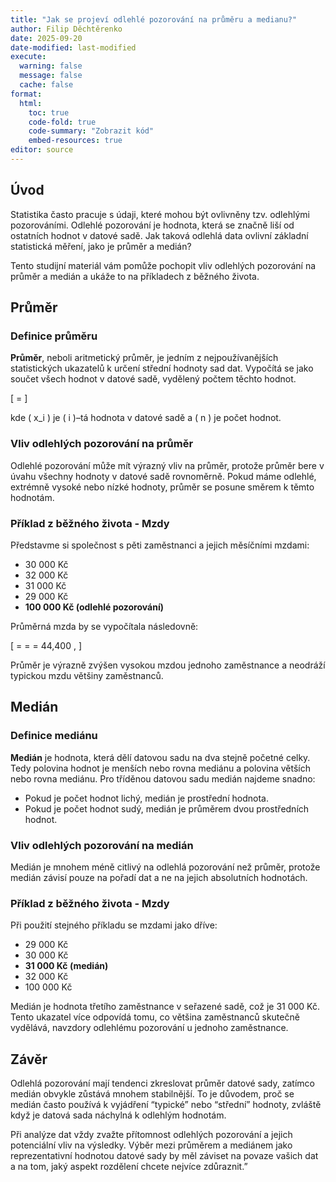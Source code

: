 ```yaml
---
title: "Jak se projeví odlehlé pozorování na průměru a medianu?"
author: Filip Děchtěrenko
date: 2025-09-20
date-modified: last-modified
execute:
  warning: false
  message: false
  cache: false
format:
  html:
    toc: true
    code-fold: true
    code-summary: "Zobrazit kód"
    embed-resources: true
editor: source
---
```


## Úvod

Statistika často pracuje s údaji, které mohou být ovlivněny tzv. odlehlými pozorováními. Odlehlé pozorování je hodnota, která se značně liší od ostatních hodnot v datové sadě. Jak taková odlehlá data ovlivní základní statistická měření, jako je průměr a medián?

Tento studijní materiál vám pomůže pochopit vliv odlehlých pozorování na průměr a medián a ukáže to na příkladech z běžného života.

## Průměr

### Definice průměru

**Průměr**, neboli aritmetický průměr, je jedním z nejpoužívanějších statistických ukazatelů k určení střední hodnoty sad dat. Vypočítá se jako součet všech hodnot v datové sadě, vydělený počtem těchto hodnot.

\[
\text{Průměr} = \frac{\sum_{i=1}^{n} x_i}{n}
\]

kde \( x_i \) je \( i \)–tá hodnota v datové sadě a \( n \) je počet hodnot.

### Vliv odlehlých pozorování na průměr

Odlehlé pozorování může mít výrazný vliv na průměr, protože průměr bere v úvahu všechny hodnoty v datové sadě rovnoměrně. Pokud máme odlehlé, extrémně vysoké nebo nízké hodnoty, průměr se posune směrem k těmto hodnotám. 

### Příklad z běžného života - Mzdy

Představme si společnost s pěti zaměstnanci a jejich měsíčními mzdami:

- 30 000 Kč
- 32 000 Kč
- 31 000 Kč
- 29 000 Kč
- **100 000 Kč (odlehlé pozorování)**

Průměrná mzda by se vypočítala následovně:

\[
\text{Průměr} = \frac{30\,000 + 32\,000 + 31\,000 + 29\,000 + 100\,000}{5} = \frac{222\,000}{5} = 44\,400 \, \text{Kč}
\]

Průměr je výrazně zvýšen vysokou mzdou jednoho zaměstnance a neodráží typickou mzdu většiny zaměstnanců.

## Medián

### Definice mediánu

**Medián** je hodnota, která dělí datovou sadu na dva stejně početné celky. Tedy polovina hodnot je menších nebo rovna mediánu a polovina větších nebo rovna mediánu. Pro tříděnou datovou sadu medián najdeme snadno:

- Pokud je počet hodnot lichý, medián je prostřední hodnota.
- Pokud je počet hodnot sudý, medián je průměrem dvou prostředních hodnot.

### Vliv odlehlých pozorování na medián

Medián je mnohem méně citlivý na odlehlá pozorování než průměr, protože medián závisí pouze na pořadí dat a ne na jejich absolutních hodnotách.

### Příklad z běžného života - Mzdy

Při použití stejného příkladu se mzdami jako dříve:

- 29 000 Kč
- 30 000 Kč
- **31 000 Kč (medián)**
- 32 000 Kč
- 100 000 Kč

Medián je hodnota třetího zaměstnance v seřazené sadě, což je 31 000 Kč. Tento ukazatel více odpovídá tomu, co většina zaměstnanců skutečně vydělává, navzdory odlehlému pozorování u jednoho zaměstnance.

## Závěr

Odlehlá pozorování mají tendenci zkreslovat průměr datové sady, zatímco medián obvykle zůstává mnohem stabilnější. To je důvodem, proč se medián často používá k vyjádření "typické" nebo "střední" hodnoty, zvláště když je datová sada náchylná k odlehlým hodnotám.

Při analýze dat vždy zvažte přítomnost odlehlých pozorování a jejich potenciální vliv na výsledky. Výběr mezi průměrem a mediánem jako reprezentativní hodnotou datové sady by měl záviset na povaze vašich dat a na tom, jaký aspekt rozdělení chcete nejvíce zdůraznit."


